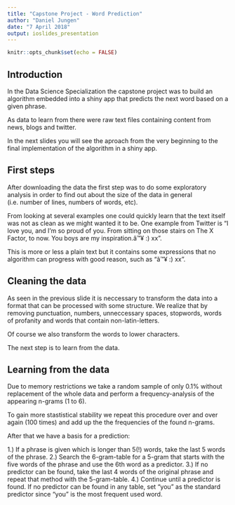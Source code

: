 ```yaml
---
title: "Capstone Project - Word Prediction"
author: "Daniel Jungen"
date: "7 April 2018"
output: ioslides_presentation
---
```


```r
knitr::opts_chunk$set(echo = FALSE)
```

## Introduction

In the Data Science Specialization the capstone project was to build an algorithm embedded into a shiny app that predicts the next word based on a given phrase.

As data to learn from there were raw text files containing content from news, blogs and twitter.

In the next slides you will see the aproach from the very beginning to the final implementation of the algorithm in a shiny app.

## First steps

After downloading the data the first step was to do some exploratory analysis in order to find out about the size of the data in general (i.e. number of lines, numbers of words, etc).

From looking at several examples one could quickly learn that the text itself was not as clean as we might wanted it to be. One example from Twitter is "I love you, and I'm so proud of you. From sitting on those stairs on The X Factor, to now. You boys are my inspiration.â™¥ :) xx".

This is more or less a plain text but it contains some expressions that no algorithm can progress with good reason, such as "â™¥ :) xx".

## Cleaning the data
As seen in the previous slide it is neccessary to transform the data into a format that can be processed with some structure.
We realize that by removing punctuation, numbers, unneccessary spaces, stopwords, words of profanity and words that contain non-latin-letters.

Of course we also transform the words to lower characters.

The next step is to learn from the data.

## Learning from the data

Due to memory restrictions we take a random sample of only 0.1% without replacement of the whole data and perform a frequency-analysis of the appearing n-grams (1 to 6).

To gain more stastistical stability we repeat this procedure over and over again (100 times) and add up the the frequencies of the found n-grams.

After that we have a basis for a prediction:

1.) If a phrase is given which is longer than 5(!) words, take the last 5 words of the phrase.
2.) Search the 6-gram-table for a 5-gram that starts with the five words of the phrase and use the 6th word as a predictor.
3.) If no predictor can be found, take the last 4 words of the original phrase and repeat that method with the 5-gram-table.
4.) Continue until a predictor is found. If no predictor can be found in any table, set "you" as the standard predictor since "you" is the most frequent used word.